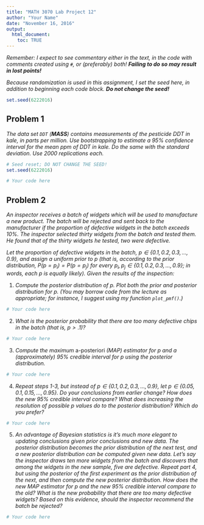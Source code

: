 ```yaml
---
title: "MATH 3070 Lab Project 12"
author: "Your Name"
date: "November 16, 2016"
output:
  html_document:
    toc: TRUE
---
```


*Remember: I expect to see commentary either in the text, in the code with comments created using `#`, or (preferably) both! **Failing to do so may result in lost points!***

*Because randomization is used in this assignment, I set the seed here, in addition to beginning each code block. **Do not change the seed!***

```r
set.seed(6222016)
```

## Problem 1
*The data set `DDT` (**MASS**) contains measurements of the pesticide DDT in kale, in parts per million. Use bootstrapping to estimate a 95% confidence interval for the mean ppm of DDT in kale. Do the same with the standard deviation. Use 2000 replications each.*

```r
# Seed reset; DO NOT CHANGE THE SEED!
set.seed(6222016)
```

```r
# Your code here
```

## Problem 2
*An inspector receives a batch of widgets which will be used to manufacture a new product. The batch will be rejected and sent back to the manufacturer if the proportion of defective widgets in the batch exceeds 10%. The inspector selected thirty widgets from the batch and tested them. He found that of the thirty widgets he tested, two were defective.*

*Let the proportion of defective widgets in the batch, $p \in \{0.1, 0.2, 0.3, ..., 0.9\}$, and assign a uniform prior to $p$ (that is, according to the prior distribution, $P(p = p_i) = P(p = p_j)$ for every $p_i, p_j \in \{0.1, 0.2, 0.3, ..., 0.9\}$; in words, each $p$ is equally likely). Given the results of the inspection:*

1. *Compute the posterior distribution of $p$. Plot both the prior and posterior distribution for $p$. (You may borrow code from the lecture as appropriate; for instance, I suggest using my function `plot_pmf()`.)*

```r
# Your code here
```

2. *What is the posterior probability that there are too many defective chips in the batch (that is, $p > .1$)?*

```r
# Your code here
```

3. *Compute the maximum* a-posteriori *(MAP) estimator for $p$ and a (approximately) 95% credible interval for $p$ using the posterior distribution.*

```r
# Your code here
```

4. *Repeat steps 1-3, but instead of $p \in \{0.1, 0.2, 0.3, ..., 0.9\}$, let $p \in \{0.05, 0.1, 0.15, ..., 0.95\}$. Do your conclusions from earlier change? How does the new 95% credible interval compare? What does increasing the resolution of possible $p$ values do to the posterior distribution? Which do you prefer?*

```r
# Your code here
```

5. *An advantage of Bayesian statistics is it's much more elegant to updating conclusions given prior conclusions and new data. The posterior distribution becomes the prior distribution of the next test, and a new posterior distribution can be computed given new data. Let's say the inspector draws ten more widgets from the batch and discovers that among the widgets in the new sample, five are defective. Repeat part 4, but using the posterior of the first experiment as the prior distribution of the next, and then compute the new posterior distribution. How does the new MAP estimator for $p$ and the new 95% credible interval compare to the old? What is the new probability that there are too many defective widgets? Based on this evidence, should the inspector recommend the batch be rejected?*

```r
# Your code here
```

